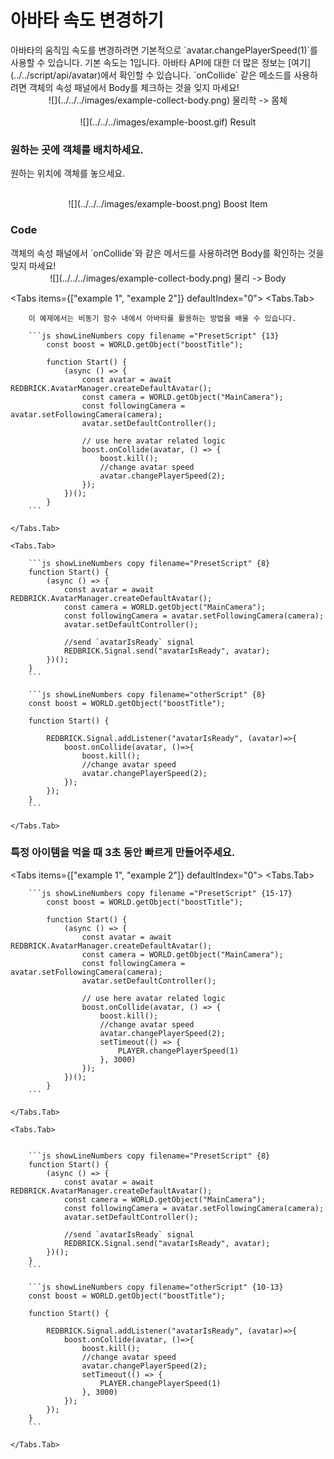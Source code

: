 
# 아바타 속도 변경하기

<Callout type="info">
  아바타의 움직임 속도를 변경하려면 기본적으로 `avatar.changePlayerSpeed(1)`를
  사용할 수 있습니다. 기본 속도는 1입니다. 아바타 API에 대한 더 많은 정보는
  [여기](../../script/api/avatar)에서 확인할 수 있습니다.
</Callout>
<Callout type="error" icon="‼️">
  `onCollide` 같은 메소드를 사용하려면 객체의 속성 패널에서 Body를 체크하는 것을
  잊지 마세요!
  <center>![](../../../images/example-collect-body.png) 물리학 -> 몸체</center>
</Callout>

<br />
<center>![](../../../images/example-boost.gif) Result </center>

<Steps>

### 원하는 곳에 객체를 배치하세요.

원하는 위치에 객체를 놓으세요.

<br />
<center>![](../../../images/example-boost.png) Boost Item </center>

### Code

<Callout type="error" icon="‼️">
  객체의 속성 패널에서 `onCollide`와 같은 메서드를 사용하려면 Body를 확인하는
  것을 잊지 마세요!
  <center>![](../../../images/example-collect-body.png) 물리 -> Body</center>
</Callout>

<Tabs items={["example 1", "example 2"]} defaultIndex="0">
    <Tabs.Tab>

        이 예제에서는 비동기 함수 내에서 아바타를 활용하는 방법을 배울 수 있습니다.

        ```js showLineNumbers copy filename ="PresetScript" {13}
            const boost = WORLD.getObject("boostTitle");

            function Start() {
                (async () => {
                    const avatar = await REDBRICK.AvatarManager.createDefaultAvatar();
                    const camera = WORLD.getObject("MainCamera");
                    const followingCamera = avatar.setFollowingCamera(camera);
                    avatar.setDefaultController();

                    // use here avatar related logic
                    boost.onCollide(avatar, () => {
                        boost.kill();
                        //change avatar speed
                        avatar.changePlayerSpeed(2);
                    });
                })();
            }
        ```

    </Tabs.Tab>

    <Tabs.Tab>

        ```js showLineNumbers copy filename="PresetScript" {8}
        function Start() {
            (async () => {
                const avatar = await REDBRICK.AvatarManager.createDefaultAvatar();
                const camera = WORLD.getObject("MainCamera");
                const followingCamera = avatar.setFollowingCamera(camera);
                avatar.setDefaultController();

                //send `avatarIsReady` signal
                REDBRICK.Signal.send("avatarIsReady", avatar);
            })();
        }
        ```

        ```js showLineNumbers copy filename="otherScript" {8}
        const boost = WORLD.getObject("boostTitle");

        function Start() {

            REDBRICK.Signal.addListener("avatarIsReady", (avatar)=>{
                boost.onCollide(avatar, ()=>{
                    boost.kill();
                    //change avatar speed
                    avatar.changePlayerSpeed(2);
                });
            });
        }
        ```

    </Tabs.Tab>

</Tabs>

### 특정 아이템을 먹을 때 3초 동안 빠르게 만들어주세요.

<Tabs items={["example 1", "example 2"]} defaultIndex="0">
    <Tabs.Tab>

        ```js showLineNumbers copy filename ="PresetScript" {15-17}
            const boost = WORLD.getObject("boostTitle");

            function Start() {
                (async () => {
                    const avatar = await REDBRICK.AvatarManager.createDefaultAvatar();
                    const camera = WORLD.getObject("MainCamera");
                    const followingCamera = avatar.setFollowingCamera(camera);
                    avatar.setDefaultController();

                    // use here avatar related logic
                    boost.onCollide(avatar, () => {
                        boost.kill();
                        //change avatar speed
                        avatar.changePlayerSpeed(2);
                        setTimeout(() => {
                            PLAYER.changePlayerSpeed(1)
                        }, 3000)
                    });
                })();
            }
        ```

    </Tabs.Tab>

    <Tabs.Tab>


        ```js showLineNumbers copy filename="PresetScript" {8}
        function Start() {
            (async () => {
                const avatar = await REDBRICK.AvatarManager.createDefaultAvatar();
                const camera = WORLD.getObject("MainCamera");
                const followingCamera = avatar.setFollowingCamera(camera);
                avatar.setDefaultController();

                //send `avatarIsReady` signal
                REDBRICK.Signal.send("avatarIsReady", avatar);
            })();
        }
        ```

        ```js showLineNumbers copy filename="otherScript" {10-13}
        const boost = WORLD.getObject("boostTitle");

        function Start() {

            REDBRICK.Signal.addListener("avatarIsReady", (avatar)=>{
                boost.onCollide(avatar, ()=>{
                    boost.kill();
                    //change avatar speed
                    avatar.changePlayerSpeed(2);
                    setTimeout(() => {
                        PLAYER.changePlayerSpeed(1)
                    }, 3000)
                });
            });
        }
        ```

    </Tabs.Tab>

</Tabs>

</Steps>
